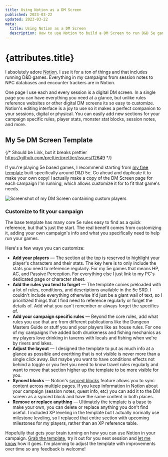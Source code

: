 ```yaml
---
title: Using Notion as a DM Screen
published: 2023-03-22
updated: 2023-03-22
meta:
  title: Using Notion as a DM Screen
  description: How to use Notion to build a DM Screen to run D&D 5e games
---
```


# {attributes.title}

I absolutely adore [Notion](https://notion.so). I use it for a ton of things and
that includes running D&D games. Everything in my campaigns from session notes
to NPC databases and encounter trackers are in Notion.

One page I use each and every session is a digital DM screen. In a single page
you can have everything you need at a glance, but unlike rules reference
websites or other digital DM screens its so easy to customize. Notion's editing
interface is a joy to use so it makes a perfect companion to your sessions,
digital or physical. You can easily add new sections for your campaign specific
rules, player stats, monster stat blocks, session notes, and more.

## My 5e DM Screen Template

{/* Should be Link, but it breaks prettier https://github.com/prettier/prettier/issues/12649 */}

If you're playing 5e based games, I recommend starting from
[my free template](/5e-dm-screen-notion-template) built specifically around D&D
5e. Go ahead and duplicate it to make your own copy! I actually make a copy of
the DM Screen page for each campaign I'm running, which allows customize it for
to fit that game's needs.

![Screenshot of my DM Screen containing custom players](/images/articles/using-notion-dm-screen/my-dm-screen-cropped.png)

### Customize to fit your campaign

The base template has many core 5e rules easy to find as a quick reference, but
that's just the start. The real benefit comes from customizing it, adding your
own campaign's info and what you specifically need to help run your games.

Here's a few ways you can customize:

- **Add your players** — The section at the top is reserved to highlight your
  player's characters and their stats. The key here is to only include the stats
  you need to reference regularly. For my 5e games that means HP, AC, and
  Passive Perception. For everything else I just link to my PC's dedicated page
  or character sheet.
- **Add the rules you tend to forget** — The template comes preloaded with a lot
  of rules, conditions, and descriptions available in the 5e SRD. I couldn't
  include everything otherwise it'd just be a giant wall of text, so I
  prioritized things that I find need to reference regularly or forget the
  details of. Add what you can't remember or always forget the specifics of.
- **Add your campaign specific rules** — Beyond the core rules, add what rules
  you use that are from different publications like the Dungeon Masters Guide or
  stuff you and your players like as house rules. For one of my campaigns I've
  added both drunkeness and fishing mechanics as my players love drinking in
  taverns with locals and fishing when we're by rivers and lakes.
- **Adjust the layout** — I designed the template to put as much info at a
  glance as possible and everthing that is not visible is never more than a
  single click away. But maybe you want to have conditions effects not behind a
  toggle or you feel you need to know travel rules regularly and want to move
  that section higher up the template to be more visible for you.
- **Synced blocks** — Notion's
  [synced blocks](https://www.notion.so/help/synced-blocks) feature allows you
  to sync content across multiple pages. If you keep information in Notion about
  your campaign (session notes, quest info, etc) you can add it to the DM screen
  as a synced block and have the same content in both places.
- **Remove or replace anything** — Ultimately the template is a base to make
  your own, you can delete or replace anything you don't find useful. I included
  XP leveling in the template but I actually normally use milestone leveling, so
  I replaced that entire section with upcoming milestones for my players, rather
  than an XP reference table.

Hopefully that gets your brain turning on how you can use Notion in your
campaign. [Grab the template](/5e-dm-screen-notion-template), try it out for you
next session and [let me know](mailto:hi@kennygoff.com) how it goes. I'm
planning to adjust the template with improvements over time so any feedback is
welcome!
